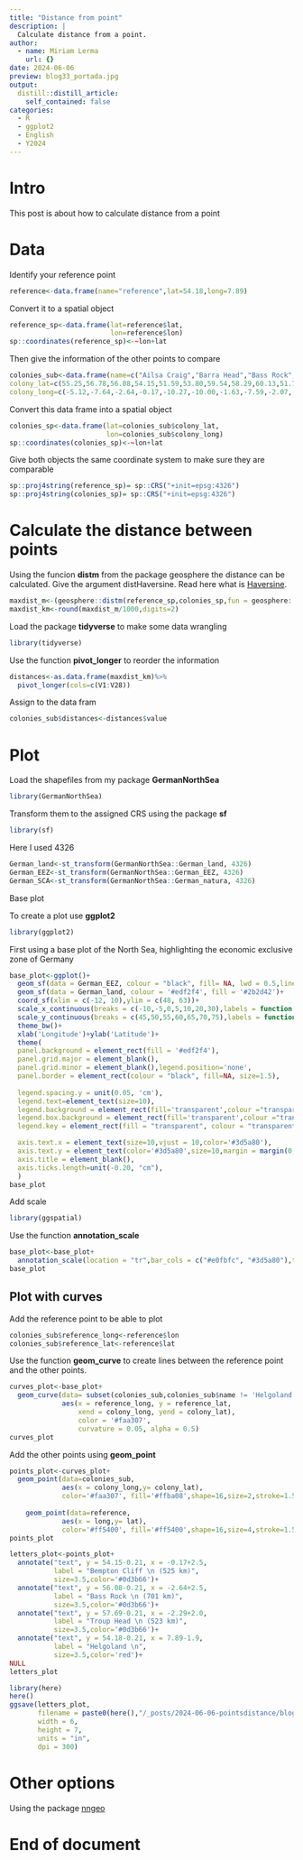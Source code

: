 ```yaml
---
title: "Distance from point"
description: |
  Calculate distance from a point.
author:
  - name: Miriam Lerma
    url: {}
date: 2024-06-06
preview: blog33_portada.jpg
output:
  distill::distill_article:
    self_contained: false
categories:
  - R
  - ggplot2
  - English
  - Y2024
---
```


# Intro

This post is about how to calculate distance from a point

# Data

Identify your reference point

```r
reference<-data.frame(name="reference",lat=54.18,long=7.89)
```

Convert it to a spatial object

```r
reference_sp<-data.frame(lat=reference$lat,
                         lon=reference$lon)
sp::coordinates(reference_sp)<-~lon+lat
```

Then give the information of the other points to compare

```r
colonies_sub<-data.frame(name=c("Ailsa Craig","Barra Head","Bass Rock","Bempton Cliff","Bull Rock","Clare Island", "Fair Isle", "Flannan Isles","Foula","Grassholm Island","Great Saltee", "Helgoland" , "Hermaness", "Ireland’s Eye", "Lambay", "Les Etac/Alderrney","Little Skellig","Mykinesholmur","Noss" ,"Ortac","Rouzic Island","Scar Rocks","St. Kilda","Sula sgeir","Sule Skerry","Sule Stack","Troup Head","Westray"),
colony_lat=c(55.25,56.78,56.08,54.15,51.59,53.80,59.54,58.29,60.13,51.73,52.12,54.18,60.71,53.40,53.49,49.70,51.78,62.10,60.14,49.72,48.90,54.67,57.81,59.10,59.08,59.02,57.69,59.29),
colony_long=c(-5.12,-7.64,-2.64,-0.17,-10.27,-10.00,-1.63,-7.59,-2.07,-5.48,-6.62,7.89,-0.88,-6.06,-6.02,-2.24,-10.51,-7.68,-1.02,-2.29,-3.44,-4.70,-8.56,-6.16,-4.41,-4.51,-2.29,-2.98))
```

Convert this data frame into a spatial object

```r
colonies_sp<-data.frame(lat=colonies_sub$colony_lat,
                        lon=colonies_sub$colony_long)
sp::coordinates(colonies_sp)<-~lon+lat
```

Give both objects the same coordinate system to make sure they are comparable

```r
sp::proj4string(reference_sp)= sp::CRS("+init=epsg:4326")
sp::proj4string(colonies_sp)= sp::CRS("+init=epsg:4326")
```

# Calculate the distance between points

Using the funcion **distm** from the package geosphere the distance can be calculated. 
Give the argument distHaversine. Read here what is [Haversine](https://en.wikipedia.org/wiki/Haversine_formula).

```r
maxdist_m<-(geosphere::distm(reference_sp,colonies_sp,fun = geosphere::distHaversine))
maxdist_km<-round(maxdist_m/1000,digits=2)
```

Load the package **tidyverse** to make some data wrangling 

```r
library(tidyverse)
```

Use the function **pivot_longer** to reorder the information

```r
distances<-as.data.frame(maxdist_km)%>%
  pivot_longer(cols=c(V1:V28))
```

Assign to the data fram
```r
colonies_sub$distances<-distances$value
```

# Plot

Load the shapefiles from my package **GermanNorthSea**

```r
library(GermanNorthSea)
```

Transform them to the assigned CRS using the package **sf**

```r
library(sf)
```

Here I used 4326

```r
German_land<-st_transform(GermanNorthSea::German_land, 4326)
German_EEZ<-st_transform(GermanNorthSea::German_EEZ, 4326)
German_SCA<-st_transform(GermanNorthSea::German_natura, 4326)
```

Base plot

To create a plot use **ggplot2**

```r
library(ggplot2)
```

First using a base plot of the North Sea, highlighting the economic exclusive zone of Germany 

```r
base_plot<-ggplot()+
  geom_sf(data = German_EEZ, colour = "black", fill= NA, lwd = 0.5,linetype="dashed")+
  geom_sf(data = German_land, colour = '#edf2f4', fill = '#2b2d42')+
  coord_sf(xlim = c(-12, 10),ylim = c(48, 63))+
  scale_x_continuous(breaks = c(-10,-5,0,5,10,20,30),labels = function(x) paste0(x, '\u00B0')) +
  scale_y_continuous(breaks = c(45,50,55,60,65,70,75),labels = function(x) paste0(x, '\u00B0'))  +
  theme_bw()+
  xlab('Longitude')+ylab('Latitude')+
  theme(
  panel.background = element_rect(fill = '#edf2f4'),
  panel.grid.major = element_blank(),
  panel.grid.minor = element_blank(),legend.position='none',
  panel.border = element_rect(colour = "black", fill=NA, size=1.5),
  
  legend.spacing.y = unit(0.05, 'cm'),
  legend.text=element_text(size=10),
  legend.background = element_rect(fill='transparent',colour ="transparent"),
  legend.box.background = element_rect(fill='transparent',colour ="transparent"),
  legend.key = element_rect(fill = "transparent", colour = "transparent"),

  axis.text.x = element_text(size=10,vjust = 10,color='#3d5a80'),
  axis.text.y = element_text(color='#3d5a80',size=10,margin = margin(0,-1.00,0,1, unit = 'cm')),
  axis.title = element_blank(),
  axis.ticks.length=unit(-0.20, "cm"),
  )
base_plot
```

Add scale

```r
library(ggspatial)
```

Use the function **annotation_scale** 
```r
base_plot<-base_plot+
  annotation_scale(location = "tr",bar_cols = c("#e0fbfc", "#3d5a80"),text_col = '#3d5a80')
base_plot
```


## Plot with curves

Add the reference point to be able to plot

```r
colonies_sub$reference_long<-reference$lon
colonies_sub$reference_lat<-reference$lat
```

Use the function **geom_curve** to create lines between the reference point and the other points. 

```r
curves_plot<-base_plot+
  geom_curve(data= subset(colonies_sub,colonies_sub$name != 'Helgoland'),
             aes(x = reference_long, y = reference_lat, 
                 xend = colony_long, yend = colony_lat),  
                 color = '#faa307',
                 curvature = 0.05, alpha = 0.5)
curves_plot
```

Add the other points using **geom_point**

```r
points_plot<-curves_plot+
  geom_point(data=colonies_sub,
             aes(x = colony_long,y= colony_lat), 
             color='#faa307', fill='#ffba08',shape=16,size=2,stroke=1.5)+
  
    geom_point(data=reference,
             aes(x = long,y= lat), 
             color='#ff5400', fill='#ff5400',shape=16,size=4,stroke=1.5)
points_plot
```


```r
letters_plot<-points_plot+
  annotate("text", y = 54.15-0.21, x = -0.17+2.5, 
           label = "Bempton Cliff \n (525 km)",
           size=3.5,color='#0d3b66')+
  annotate("text", y = 56.08-0.21, x = -2.64+2.5, 
           label = "Bass Rock \n (701 km)",
           size=3.5,color='#0d3b66')+
  annotate("text", y = 57.69-0.21, x = -2.29+2.0, 
           label = "Troup Head \n (523 km)",
           size=3.5,color='#0d3b66')+
  annotate("text", y = 54.18-0.21, x = 7.89-1.9, 
           label = "Helgoland \n",
           size=3.5,color='red')+
NULL
letters_plot
```


```r
library(here)
here()
ggsave(letters_plot,
       filename = paste0(here(),"/_posts/2024-06-06-pointsdistance/blog34.jpg"),
       width = 6, 
       height = 7, 
       units = "in",
       dpi = 300)
```


# Other options

Using the package [nngeo](https://cran.r-project.org/web/packages/nngeo/index.html)


# End of document